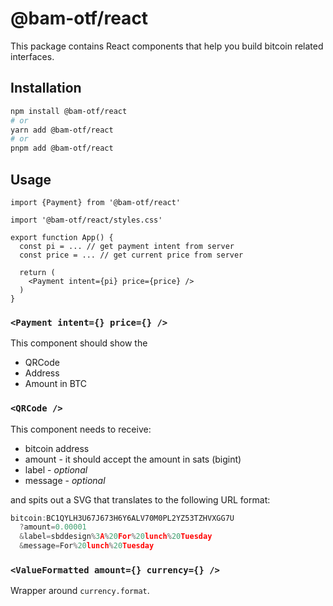 # @bam-otf/react

This package contains React components that help you build bitcoin related
interfaces.

## Installation

```bash
npm install @bam-otf/react
# or
yarn add @bam-otf/react
# or
pnpm add @bam-otf/react
```

## Usage

```tsx
import {Payment} from '@bam-otf/react'

import '@bam-otf/react/styles.css'

export function App() {
  const pi = ... // get payment intent from server
  const price = ... // get current price from server

  return (
    <Payment intent={pi} price={price} />
  )
}

```

### `<Payment intent={} price={} />`

This component should show the

- QRCode
- Address
- Amount in BTC

### `<QRCode />`

This component needs to receive:

- bitcoin address
- amount - it should accept the amount in sats (bigint)
- label - _optional_
- message - _optional_

and spits out a SVG that translates to the following URL format:

```jsx
bitcoin:BC1QYLH3U67J673H6Y6ALV70M0PL2YZ53TZHVXGG7U
  ?amount=0.00001
  &label=sbddesign%3A%20For%20lunch%20Tuesday
  &message=For%20lunch%20Tuesday
```

### `<ValueFormatted amount={} currency={} />`

Wrapper around `currency.format`.

